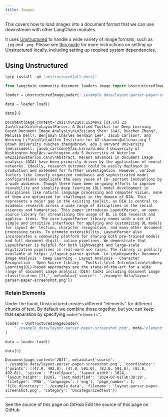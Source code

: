 ```yaml
---
title: Images
---
```


This covers how to load images into a document format that we can use downstream with other LangChain modules.

It uses [Unstructured](https://unstructured.io/) to handle a wide variety of image formats, such as `.jpg` and `.png`. Please see [this guide](/oss/python/integrations/providers/unstructured/) for more instructions on setting up Unstructured locally, including setting up required system dependencies.

## Using Unstructured

```python
%pip install -qU "unstructured[all-docs]"
```

```python
from langchain_community.document_loaders.image import UnstructuredImageLoader

loader = UnstructuredImageLoader("./example_data/layout-parser-paper-screenshot.png")

data = loader.load()

data[0]
```

```output
Document(page_content='2021\n\n2103.15348v2 [cs.CV] 21 Jun\n\narXiv\n\nLayoutParser: A Unified Toolkit for Deep Learning Based Document Image Analysis\n\nZejiang Shen! (&4), Ruochen Zhang?, Melissa Dell?, Benjamin Charles Germain Lee*, Jacob Carlson?, and Weining Li?\n\n1\n\nAllen Institute for AI shannons@allenai.org ? Brown University ruochen_zhang@brown. edu 3 Harvard University {melissadell, jacob_carlson}@fas.harvard.edu 4 University of Washington begl@cs.washington.edu 5 University of Waterloo w4221i@uwaterloo.ca\n\nAbstract. Recent advances in document image analysis (DIA) have been primarily driven by the application of neural networks. Ideally, research outcomes could be easily deployed in production and extended for further investigation. However, various factors like loosely organized codebases and sophisticated model configurations complicate the easy reuse of im- portant innovations by a wide audience. Though there have been on-going efforts to improve reusability and simplify deep learning (DL) model development in disciplines like natural language processing and computer vision, none of them are optimized for challenges in the domain of DIA. This represents a major gap in the existing toolkit, as DIA is central to academic research across a wide range of disciplines in the social sciences and humanities. This paper introduces LayoutParser, an open-source library for streamlining the usage of DL in DIA research and applica- tions. The core LayoutParser library comes with a set of simple and intuitive interfaces for applying and customizing DL models for layout de- tection, character recognition, and many other document processing tasks. To promote extensibility, LayoutParser also incorporates a community platform for sharing both pre-trained models and full document digiti- zation pipelines. We demonstrate that LayoutParser is helpful for both lightweight and large-scale digitization pipelines in real-word use cases. The library is publicly available at https: //layout-parser.github. io.\n\nKeywords: Document Image Analysis - Deep Learning - Layout Analysis - Character Recognition - Open Source library - Toolkit.\n\n1 Introduction\n\nDeep Learning(DL)-based approaches are the state-of-the-art for a wide range of document image analysis (DIA) tasks including document image classification [11,', metadata={'source': './example_data/layout-parser-paper-screenshot.png'})
```

### Retain Elements

Under the hood, Unstructured creates different "elements" for different chunks of text. By default we combine those together, but you can keep that separation by specifying `mode="elements"`.

```python
loader = UnstructuredImageLoader(
    "./example_data/layout-parser-paper-screenshot.png", mode="elements"
)

data = loader.load()

data[0]
```

```output
Document(page_content='2021', metadata={'source': './example_data/layout-parser-paper-screenshot.png', 'coordinates': {'points': ((47.0, 492.0), (47.0, 591.0), (83.0, 591.0), (83.0, 492.0)), 'system': 'PixelSpace', 'layout_width': 1624, 'layout_height': 1920}, 'last_modified': '2024-07-01T10:38:29', 'filetype': 'PNG', 'languages': ['eng'], 'page_number': 1, 'file_directory': './example_data', 'filename': 'layout-parser-paper-screenshot.png', 'category': 'UncategorizedText'})
```

---

<CardGroup cols={2}>
  <Card title="View Source" icon="eye" href="https://github.com/langchain-ai/docs/blob/main/src/oss/python/integrations/document_loaders/image.mdx">
    See the source of this page on GitHub
  </Card>
  <Card title="Edit Source" icon="pen-to-square" href="https://github.com/langchain-ai/docs/edit/main/src/oss/python/integrations/document_loaders/image.mdx">
    Edit the source of this page on GitHub
  </Card>
</CardGroup>
